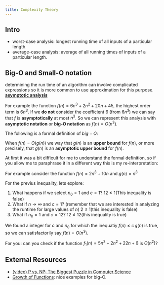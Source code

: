 ```yaml
---
title: Complexity Theory
---
```


## Intro

- worst-case analysis: longest running time of all inputs of a particular length.
- average-case analysis: average of all running times of inputs of a particular length.

## Big-O and Small-O notation

determining the run time of an algorithm can involve complicated expressions so it is more common to use approximation for this purpose. [**asymptotic analysis**](https://en.wikipedia.org/wiki/Asymptotic_analysis)

For example the function $f(n) = 6n^3 + 2n^2 + 20n + 45$, the highest order term is $6n^3$. If we **do not** consider the coefficient $6$ (from $6n^3$) we can say that $f$ is **asymptotically** at most $n^3$. So we can represent this analysis with **asymptotic notation** or **big-O notation** as $f(n) = O(n^3)$.

The following is a formal definition of $big-O$:

<Definition
    term="big-O"
    definition="Let $f, g : \sN \rightarrow \sR^{+}$. Say that $f(n) = O(g(n))$  if positive integers $c$ and $n_0$ exist such that for every integer $n ≥ n_0$, $f (n) ≤ c g(n)$."
    source="Definition 7.2 from Introduction to the Theory of Computation by Michael Sipser"
/>

When $f(n) = O(g(n))$ we way that $g(n)$ is an **upper bound** for $f(n)$, or more precisely, that $g(n)$ is an **asymptotic upper bound** for $f(n)$.

At first it was a bit difficult for me to understand the formal definition, so if you allow me to paraphrase it in a different way this is my re-interpretation: 

<Important
    note="Can we find an integer $c$ and $n_0$ so that when evaluating the functions $f(n)$ and $g(n)$ for a $n \geq n_0$ they satisfy the expression (Inequality) $f(n) \leq c\,g(n)$?"
/>

For example consider the function $f(n)=2n^3 + 10n$ and $g(n) = n^3$

<Equation
    formula="\begin{aligned}
f(n) &\leq c\, g(n)\\
2n^3 + 10n &\leq c\, n^3\\
\frac{2n^3}{n^3} + \frac{10n}{n^3} &\leq c \\
2 + \frac{10}{n^2} &\leq c \\
\end{aligned}"
    description="Example for big-O."
/>

For the previus inequality, lets explore:
1. What happens if we select $n_0=1$ and $c=1$? $12 \leq 1 \text{(This inequality is false)}$
2. What if $n \rightarrow \infty$ and $c=1$? (remember that we are interested in analyzing the runtime for large values of $n$) $2 \leq 1 \text{(this inequality is false)}$
3. What if $n_0=1$ and $c=12$? $12 \leq 12 \text{(this inequality is true)}$

We found a integer for $c$ and $n_0$ for which the inequatiy $f(n) \leq c\, g(n)$ is true, so we can satisfactorily say $f(n) = O(n^3)$.

For you: can you check if the function $f_1(n) = 5n^3 + 2n^2 + 22n + 6$ is $O(n^2)$?

## External Resources

- [(video) P vs. NP: The Biggest Puzzle in Computer Science](https://www.youtube.com/watch?v=pQsdygaYcE4)
- [Growth of Functions](https://www.cs.sfu.ca/~ggbaker/zju/math/growth.html): nice examples for big-O.
